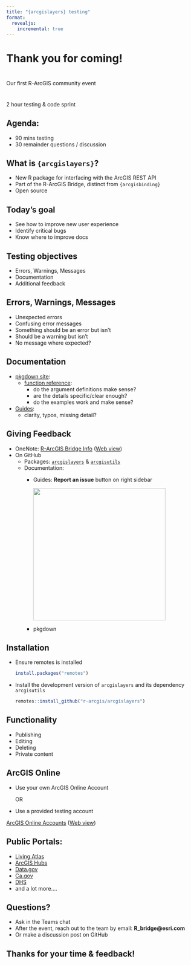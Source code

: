 ```yaml
---
title: "{arcgislayers} testing"
format: 
  revealjs:
    incremental: true
---
```



# Thank you for coming! 

# 

:::{.r-fit-text}
Our first R-ArcGIS community event
:::

#
:::{.r-fit-text}
2 hour testing & code sprint
:::

## Agenda: 

- 90 mins testing 
- 30 remainder questions / discussion

## What is `{arcgislayers}`?

- New R package for interfacing with the ArcGIS REST API
- Part of the R-ArcGIS Bridge, distinct from `{arcgisbinding}`
- Open source


## Today's goal

- See how to improve new user experience
- Identify critical bugs
- Know where to improve docs


## Testing objectives

- Errors, Warnings, Messages
- Documentation
- Additional feedback

## Errors, Warnings, Messages

- Unexpected errors
- Confusing error messages
- Something should be an error but isn't
- Should be a warning but isn't
- No message where expected?

## Documentation

- [pkgdown site](https://r.esri.com/arcgislayers/):
  - [function reference](https://r.esri.com/arcgislayers/reference/index.html):
    - do the argument definitions make sense?
    - are the details specific/clear enough?
    - do the examples work and make sense?
- [Guides](https://r.esri.com/r-bridge-site/location-services/overview.html):
  - clarity, typos, missing detail?


## Giving Feedback

- OneNote: [R-ArcGIS Bridge Info](onenote:https://esriis-my.sharepoint.com/personal/jaso2991_esri_com/Documents/R-ArcGIS%20Bridge/February%202024/Thursday_02_01_2024.one#R-ArcGIS%20Bridge%20Info&section-id=%7B3115B601-1A38-4E13-B4D7-C75C8ED5331A%7D&page-id=%7BE3CAC912-1500-4BB4-B542-B6CD5EDC1944%7D&end) ([Web view](https://esriis-my.sharepoint.com/personal/jaso2991_esri_com/_layouts/OneNote.aspx?id=%2Fpersonal%2Fjaso2991_esri_com%2FDocuments%2FR-ArcGIS%20Bridge&wd=target%28February%202024%2FThursday_02_01_2024.one%7C3115B601-1A38-4E13-B4D7-C75C8ED5331A%2FR-ArcGIS%20Bridge%20Info%7CE3CAC912-1500-4BB4-B542-B6CD5EDC1944%2F%29))
- On GitHub
  - Packages: [`arcgislayers`](https://github.com/R-ArcGIS/arcgislayers) & [`arcgisutils`](https://github.com/R-ArcGIS/arcgisutils)
  - Documentation:
    - Guides: **Report an issue** button on right sidebar

      ![](edit-doc.png){width=350}
    - pkgdown

## Installation

- Ensure remotes is installed
  ```r
  install.packages("remotes")
  ```
- Install the development version of `arcgislayers` and its dependency `arcgisutils`
  ```r
  remotes::install_github("r-arcgis/arcgislayers")
  ```


## Functionality

- Publishing
- Editing
- Deleting
- Private content 


## ArcGIS Online

- Use your own ArcGIS Online Account

  OR

- Use a provided testing account

[ArcGIS Online Accounts](onenote:https://esriis-my.sharepoint.com/personal/jaso2991_esri_com/Documents/R-ArcGIS%20Bridge/February%202024/Thursday_02_01_2024.one#ArcGIS%20Online%20Accounts&section-id=%7B3115B601-1A38-4E13-B4D7-C75C8ED5331A%7D&page-id=%7B8EA15B0C-CEDD-444F-9DD6-B5BE350F4487%7D&end) ([Web view](https://esriis-my.sharepoint.com/personal/jaso2991_esri_com/_layouts/OneNote.aspx?id=%2Fpersonal%2Fjaso2991_esri_com%2FDocuments%2FR-ArcGIS%20Bridge&wd=target%28February%202024%2FThursday_02_01_2024.one%7C3115B601-1A38-4E13-B4D7-C75C8ED5331A%2FArcGIS%20Online%20Accounts%7C8EA15B0C-CEDD-444F-9DD6-B5BE350F4487%2F%29))


## Public Portals: 

- [Living Atlas](https://livingatlas.arcgis.com/)
- [ArcGIS Hubs](https://hub.arcgis.com/)
- [Data.gov](https://catalog.data.gov/dataset/?metadata_type=geospatial)
- [Ca.gov](https://data.ca.gov/group/water?res_format=ArcGIS+GeoServices+REST+API)
- [DHS](https://hifld-geoplatform.opendata.arcgis.com/)
- and a lot more....

## Questions?

- Ask in the Teams chat
- After the event, reach out to the team by email: **R_bridge@esri.com**
- Or make a discussion post on GitHub

## Thanks for your time & feedback!